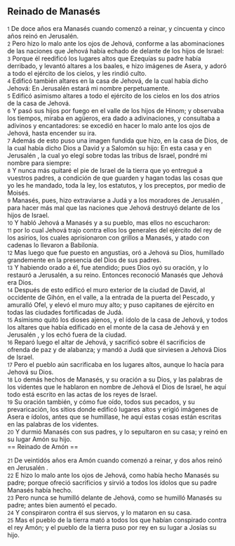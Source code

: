 == Reinado de Manasés ==

{{anchor|1}} <small>1</small> De doce años era Manasés cuando comenzó a reinar, y cincuenta y cinco años reinó en Jerusalén.<br>
{{anchor|2}} <small>2</small> Pero hizo lo malo ante los ojos de Jehová, conforme a las abominaciones de las naciones que Jehová había echado de delante de los hijos de Israel:<br>
{{anchor|3}} <small>3</small> Porque él reedificó los lugares altos que Ezequías su padre había derribado, y levantó altares a los baales, e hizo imágenes de Asera, y adoró a todo el ejército de los cielos, y les rindió culto.<br>
{{anchor|4}} <small>4</small> Edificó también altares en la casa de Jehová, de la cual había dicho Jehová: En Jerusalén  estará mi nombre perpetuamente.<br>
{{anchor|5}} <small>5</small> Edificó asimismo altares a todo el ejército de los cielos en los dos atrios de la casa de Jehová.<br>
{{anchor|6}} <small>6</small> Y pasó sus hijos por fuego en el valle de los hijos de Hinom; y observaba los tiempos, miraba en agüeros, era dado a adivinaciones, y consultaba a adivinos y encantadores: se excedió en hacer lo malo ante los ojos de Jehová, hasta encender su ira.<br>
{{anchor|7}} <small>7</small> Además de esto puso una imagen fundida que hizo, en la casa de Dios, de la cual había dicho Dios a David y a Salomón su hijo: En esta casa y en Jerusalén , la cual yo elegí sobre todas las tribus de Israel, pondré mi nombre para siempre:<br>
{{anchor|8}} <small>8</small> Y nunca más quitaré el pie de Israel de la tierra que yo entregué a vuestros padres, a condición de que guarden y hagan todas las cosas que yo les he mandado, toda la ley, los estatutos, y los preceptos, por medio de Moisés.<br>
{{anchor|9}} <small>9</small> Manasés, pues, hizo extraviarse a Judá y a los moradores de Jerusalén , para hacer más mal que las naciones que Jehová destruyó delante de los hijos de Israel.<br>
{{anchor|10}} <small>10</small> Y habló Jehová a Manasés y a su pueblo, mas ellos no escucharon:<br>
{{anchor|11}} <small>11</small> por lo cual Jehová trajo contra ellos los generales del ejército del rey de los asirios, los cuales aprisionaron con grillos a Manasés, y atado con cadenas lo llevaron a Babilonia.<br>
{{anchor|12}} <small>12</small> Mas luego que fue puesto en angustias, oró a Jehová su Dios, humillado grandemente en la presencia del Dios de sus padres.<br>
{{anchor|13}} <small>13</small> Y habiendo orado a él, fue atendido; pues Dios oyó su oración, y lo restauró a Jerusalén, a su reino. Entonces reconoció Manasés que Jehová era Dios.<br>
{{anchor|14}} <small>14</small> Después de esto edificó el muro exterior de la ciudad de David, al occidente de Gihón, en el valle, a la entrada de la puerta del Pescado, y amuralló Ofel, y elevó el muro muy alto; y puso capitanes de ejército en todas las ciudades fortificadas de Judá.<br>
{{anchor|15}} <small>15</small> Asimismo quitó los dioses ajenos, y el ídolo de la casa de Jehová, y todos los altares que había edificado en el monte de la casa de Jehová y en Jerusalén , y los echó fuera de la ciudad.<br>
{{anchor|16}} <small>16</small> Reparó luego el altar de Jehová, y sacrificó sobre él sacrificios de ofrenda de paz y de alabanza; y mandó a Judá que sirviesen a Jehová Dios de Israel.<br>
{{anchor|17}} <small>17</small> Pero el pueblo aún sacrificaba en los lugares altos, aunque lo hacía para Jehová su Dios.<br>
{{anchor|18}} <small>18</small> Lo demás hechos de Manasés, y su oración a su Dios, y las palabras de los videntes que le hablaron en nombre de Jehová el Dios de Israel, he aquí todo está escrito en las actas de los reyes de Israel.<br>
{{anchor|19}} <small>19</small> Su oración también, y cómo fue oído, todos sus pecados, y su prevaricación, los sitios donde edificó lugares altos y erigió imágenes de Asera e ídolos, antes que se humillase, he aquí estas cosas están escritas en las palabras de los videntes.<br>
{{anchor|20}} <small>20</small> Y durmió Manasés con sus padres, y lo sepultaron en su casa; y reinó en su lugar Amón su hijo.<br>
== Reinado de Amón  ==

{{anchor|21}} <small>21</small> De veintidós años era Amón cuando comenzó a reinar, y dos años reinó en Jerusalén .<br>
{{anchor|22}} <small>22</small> E hizo lo malo ante los ojos de Jehová, como había hecho Manasés su padre; porque ofreció sacrificios y sirvió a todos los ídolos que su padre Manasés había hecho.<br>
{{anchor|23}} <small>23</small> Pero nunca se humilló delante de Jehová, como se humilló Manasés su padre; antes bien aumentó el pecado.<br>
{{anchor|24}} <small>24</small> Y conspiraron contra él sus siervos, y lo mataron en su casa.<br>
{{anchor|25}} <small>25</small> Mas el pueblo de la tierra mató a todos los que habían conspirado contra el rey Amón; y el pueblo de la tierra puso por rey en su lugar a Josías su hijo.<br>
